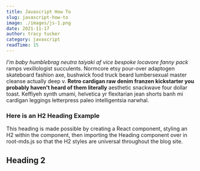 ```yaml
---
title: Javascript How To
slug: javascript-how-to
image: ./images/js-1.png
date: 2021-11-17
author: tracy tucker
category: javascript
readTime: 15
---
```


_I'm baby humblebrag neutra taiyaki af vice bespoke locavore fanny pack_ ramps vexillologist succulents. Normcore etsy pour-over adaptogen skateboard fashion axe, bushwick food truck beard lumbersexual master cleanse actually deep v. **Retro cardigan raw denim franzen kickstarter you probably haven't heard of them literally** aesthetic snackwave four dollar toast. Keffiyeh synth umami, helvetica yr flexitarian jean shorts banh mi cardigan leggings letterpress paleo intelligentsia narwhal.

### Here is an H2 Heading Example
This heading is made possible by creating a React component, styling an H2 within the component, then importing the Heading component over in root-mds.js so that the H2 styles are universal throughout the blog site.

<h2>Heading 2</h2>